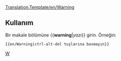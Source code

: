 <noinclude>[[Translation:Template/en/Warning]]</noinclude><noinclude></noinclude>{{en/Ambox| type  = content
| text  = <strong>Uyarı</strong><br>{{{1|Bu şablonu ekleyen kişi belirli bir uyarı belirlemediğinden, doğru eylemle kaldırılması ya da güncellenmesi gerekir.}}}
}}<noinclude>

==Kullanım==
Bir makale bölümüne <nowiki>{{</nowiki>'''warning'''|''yazı''<nowiki>}}</nowiki> girin. Örneğin:
<pre>{{en/Warning|ctrl-alt-del tuşlarına basmayın}}</pre>

[[Category:en/Manual/Base Set/Message boxes|W]]</noinclude>
